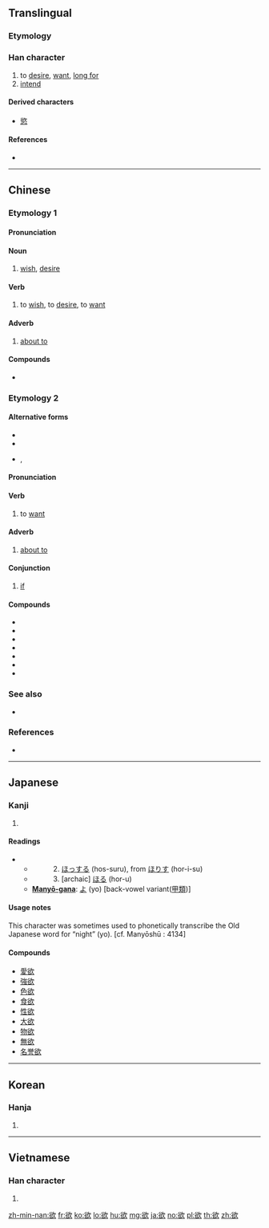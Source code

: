 {{also|慾}}
==Translingual==

===Etymology===
{{Han compound|谷|欠|t2=blow|ls=psc|c1=p|c2=s}}

===Han character===
{{Han char|rn=76|rad=欠|as=07|sn=11|four=87682|canj=CRNO|ids=⿰谷欠}}

# to [[desire]], [[want]], [[long for]] <!-- Is this by simplification of 慾, or is this earlier? -->
# [[intend]]

====Derived characters====
* [[慾]]

====References====
* {{Han ref|kx=0567.360|dkj=16080|dj=0956.100|hdz=32140.070|uh=6B32|ud=27442|bh=B1FD|bd=45565}}

----

==Chinese==
{{zh-forms}}

===Etymology 1===

====Pronunciation====
{{zh-pron
|m=yù
|c=juk6
|h=pfs=yu̍k
|mn=io̍k
|w=
|mc=y
|oc=y
|ma=y
|cat=v,n,adv
}}

====Noun====
{{zh-noun}}
# [[wish]], [[desire]]

====Verb====
{{zh-verb}}
# to [[wish]], to [[desire]], to [[want]]
#: {{zh-usex|工 欲 善 其 事，必 先 利 其 器。|If a workman '''wishes''' to do a good job, he must first sharpen his tools.|ref="Duke Ling of Wei," ''Analects of Confucius'' (《論語·衛靈公》)|CL}}
#: {{zh-usex|如 閣下 欲 以 電郵 聯絡 政府 資訊 中心，請 透過 網頁：XYZ 傳送 問題。|Please send your [[enquiry|enquiries]] and suggestions to the Public Information Centre by email via the homepage: XYZ.}}

====Adverb====
{{zh-adv}}
# [[about to]]

====Compounds====
* {{zh-l|欲望|yùwàng}}

===Etymology 2===

====Alternative forms====
* {{zh-l|卜|tr=-}}
* {{zh-l|要|tr=-}}
* {{qualifier|Min Dong}} {{zh-l|勃|tr=-}}, {{zh-l|剝|tr=-}}

====Pronunciation====
{{zh-pron
|mn=beh/boeh
|mn_note=semantic (訓用字)
|md=buóh
|md_note=semantic (訓用字)
|cat=v,adv,conj
}}

====Verb====
{{zh-verb}}
# to [[want]]
#: {{zh-usex|你 欲 佮 我 去 圖書館 無？|Do you '''want''' to go to the library with me?|MN}}

====Adverb====
{{zh-adv}}
# [[about to]]
#: {{zh-usex|欲 落雨 矣，咱 著[着] 出去 收衫。|It's '''about to''' rain! Let's go out to bring in the laundry.|MN|tr=Beh lo̍h-hō͘--ah, lán tio̍h chhut-khì siu-saⁿ.}}

====Conjunction====
{{zh-con}}
# [[if]]
#: {{zh-usex|欲 我，我 就{tō} 會 較早 睏。|'''If''' I were you, I would've slept earlier.|MN}}

====Compounds====
* {{zh-l|欲暗仔|tr=beh-àm-á, boeh-àm-á}}
* {{zh-l|欲呢|tr=beh-nî, boeh-nî}}
* {{zh-l|欲知|tr=beh-tsai, boeh-tsai}}
* {{zh-l|強欲|tr=kiōng-beh, kiōng-boeh}}
* {{zh-l|拄欲|tr=tú beh, tú boeh}}
* {{zh-l|咧欲|tr=teh-beh, teh-boeh, tih-beh, tih-boeh}}
* {{zh-l|嘛欲|tr=mā beh, mā boeh}}

===See also===
* {{zh-l|要|tr=yào}}

===References===
*{{thcwdq|欲}}

----

==Japanese==

===Kanji===
{{ja-kanji|grade=6|rs=欠07}}

# {{defn|lang=ja|sort=欠07}}

====Readings====
* {{ja-readings|goon=[[よく]] (yoku)|kanon=[[よく]] (yoku)|kun=　1. [[ほしい]] (hoshi-i)}}
** 　　　2. [[ほっする]] (hos-suru), from [[ほりす]] (hor-i-su)
** 　　　3. [archaic] [[ほる]] (hor-u)
** '''[[Manyō-gana]]''': [[よ]] (yo) [back-vowel variant([[甲類]])]

====Usage notes====
This character was sometimes used to phonetically transcribe the Old Japanese word for “night” (yo). [cf. Manyōshū : 4134]

====Compounds====
* [[愛欲]]
* [[強欲]]
* [[色欲]]
* [[食欲]]
* [[性欲]]
* [[大欲]]
* [[物欲]]
* [[無欲]]
* [[名誉欲]]

----

==Korean==

===Hanja===
{{ko-hanja|hangeul=[[욕]]|eumhun=바랄 욕 (para-r yok)|rv=yok|mr=yok|y=yok}}

# {{defn|lang=ko|sort=欠07}}

----

==Vietnamese==

===Han character===
{{vi-hantu|[[dục]], [[giục]]|rs=欠07}}

# {{defn|lang=vi|sort=欠07}}

[[zh-min-nan:欲]]
[[fr:欲]]
[[ko:欲]]
[[lo:欲]]
[[hu:欲]]
[[mg:欲]]
[[ja:欲]]
[[no:欲]]
[[pl:欲]]
[[th:欲]]
[[zh:欲]]